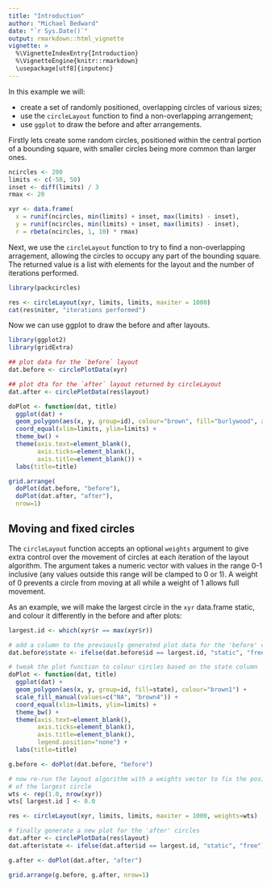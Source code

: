 ---
title: "Introduction"
author: "Michael Bedward"
date: "`r Sys.Date()`"
output: rmarkdown::html_vignette
vignette: >
  %\VignetteIndexEntry{Introduction}
  %\VignetteEngine{knitr::rmarkdown}
  \usepackage[utf8]{inputenc}
---

In this example we will:

* create a set of randomly positioned, overlapping circles of various sizes;
* use the `circleLayout` function to find a non-overlapping arrangement;
* use `ggplot` to draw the before and after arrangements.

Firstly lets create some random circles, positioned within the central portion
of a bounding square, with smaller circles being more common than larger ones.

```{r}

ncircles <- 200
limits <- c(-50, 50)
inset <- diff(limits) / 3
rmax <- 20

xyr <- data.frame(
  x = runif(ncircles, min(limits) + inset, max(limits) - inset),
  y = runif(ncircles, min(limits) + inset, max(limits) - inset),
  r = rbeta(ncircles, 1, 10) * rmax)
```

Next, we use the `circleLayout` function to try to find a non-overlapping
arragement, allowing the circles to occupy any part of the bounding square.
The returned value is a list with elements for the layout and the number
of iterations performed.

```{r}
library(packcircles)

res <- circleLayout(xyr, limits, limits, maxiter = 1000)
cat(res$niter, "iterations performed")
```

Now we can use ggplot to draw the before and after layouts.

```{r, fig.width=7, fig.height=4}
library(ggplot2)
library(gridExtra)

## plot data for the `before` layout
dat.before <- circlePlotData(xyr)

## plot dta for the `after` layout returned by circleLayout
dat.after <- circlePlotData(res$layout)

doPlot <- function(dat, title)
  ggplot(dat) + 
  geom_polygon(aes(x, y, group=id), colour="brown", fill="burlywood", alpha=0.3) +
  coord_equal(xlim=limits, ylim=limits) +
  theme_bw() +
  theme(axis.text=element_blank(),
        axis.ticks=element_blank(),
        axis.title=element_blank()) +
  labs(title=title)

grid.arrange(
  doPlot(dat.before, "before"),
  doPlot(dat.after, "after"),
  nrow=1)
```

## Moving and fixed circles

The `circleLayout` function accepts an optional `weights` argument to give extra control over the movement of circles at each iteration of the layout algorithm. The argument takes a numeric vector with values in the range 0-1 inclusive (any values outside this range will be clamped to 0 or 1). A weight of 0 prevents a circle from moving at all while a weight of 1 allows full movement.

As an example, we will make the largest circle in the `xyr` data.frame static, and colour it differently in the before and after plots:

```{r, fig.width=7, fig.height=4}
largest.id <- which(xyr$r == max(xyr$r))

# add a column to the previously generated plot data for the 'before' circles
dat.before$state <- ifelse(dat.before$id == largest.id, "static", "free")

# tweak the plot function to colour circles based on the state column
doPlot <- function(dat, title)
  ggplot(dat) + 
  geom_polygon(aes(x, y, group=id, fill=state), colour="brown1") +
  scale_fill_manual(values=c("NA", "brown4")) +
  coord_equal(xlim=limits, ylim=limits) +
  theme_bw() +
  theme(axis.text=element_blank(),
        axis.ticks=element_blank(),
        axis.title=element_blank(),
        legend.position="none") +
  labs(title=title)

g.before <- doPlot(dat.before, "before")

# now re-run the layout algorithm with a weights vector to fix the position
# of the largest circle
wts <- rep(1.0, nrow(xyr))
wts[ largest.id ] <- 0.0

res <- circleLayout(xyr, limits, limits, maxiter = 1000, weights=wts)

# finally generate a new plot for the 'after' circles
dat.after <- circlePlotData(res$layout)
dat.after$state <- ifelse(dat.after$id == largest.id, "static", "free")

g.after <- doPlot(dat.after, "after")

grid.arrange(g.before, g.after, nrow=1)

```

